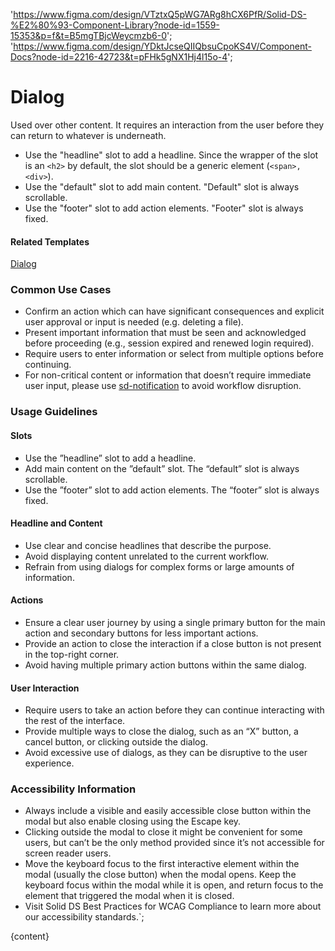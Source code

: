 

  'https://www.figma.com/design/VTztxQ5pWG7ARg8hCX6PfR/Solid-DS-%E2%80%93-Component-Library?node-id=1559-15353&p=f&t=B5mgTBjcWeycmzb6-0';
  'https://www.figma.com/design/YDktJcseQIIQbsuCpoKS4V/Component-Docs?node-id=2216-42723&t=pFHk5gNX1Hj4l15o-4';

# Dialog

Used over other content. It requires an interaction from the user before they can return to whatever is underneath.

- Use the "headline" slot to add a headline. Since the wrapper of the slot is an <code>&lt;h2&gt;</code> by default, the slot should be a generic element (<code>&lt;span&gt;, &lt;div&gt;</code>).
- Use the "default" slot to add main content. "Default" slot is always scrollable.
- Use the "footer" slot to add action elements. "Footer" slot is always fixed.

<DefaultStory />

<DocumentationLinks storybookLink="${storybookLink}" figmaLibrary="${figmaLibrary}" figmaDocs="${figmaDocs}" />

#### Related Templates

[Dialog](/?path=/docs/templates-dialog--docs)

### Common Use Cases

- Confirm an action which can have significant consequences and explicit user approval or input is needed (e.g. deleting a file).
- Present important information that must be seen and acknowledged before proceeding (e.g., session expired and renewed login required).
- Require users to enter information or select from multiple options before continuing.
- For non-critical content or information that doesn’t require immediate user input, please use [sd-notification](/?path=/docs/components-sd-notification--docs) to avoid workflow disruption.

### Usage Guidelines

#### Slots

- Use the ”headline” slot to add a headline.
- Add main content on the ”default” slot. The “default” slot is always scrollable.
- Use the ”footer” slot to add action elements. The “footer” slot is always fixed.

#### Headline and Content

- Use clear and concise headlines that describe the purpose.
- Avoid displaying content unrelated to the current workflow.
- Refrain from using dialogs for complex forms or large amounts of information.

#### Actions

- Ensure a clear user journey by using a single primary button for the main action and secondary buttons for less important actions.
- Provide an action to close the interaction if a close button is not present in the top-right corner.
- Avoid having multiple primary action buttons within the same dialog.

#### User Interaction

- Require users to take an action before they can continue interacting with the rest of the interface.
- Provide multiple ways to close the dialog, such as an “X” button, a cancel button, or clicking outside the dialog.
- Avoid excessive use of dialogs, as they can be disruptive to the user experience.

### Accessibility Information

- Always include a visible and easily accessible close button within the modal but also enable closing using the Escape key.
- Clicking outside the modal to close it might be convenient for some users, but can’t be the only method provided since it’s not accessible for screen reader users.
- Move the keyboard focus to the first interactive element within the modal (usually the close button) when the modal opens. Keep the keyboard focus within the modal while it is open, and return focus to the element that triggered the modal when it is closed.
- Visit <sd-link href="https://www.figma.com/design/YDktJcseQIIQbsuCpoKS4V/Component-Docs?node-id=10708-5011&t=Z1FxSGWkmXG5r5sw-4" target="_blank">Solid DS Best Practices for WCAG Compliance</sd-link> to learn more about our accessibility standards.`;

<Meta title="Components/sd-dialog/Overview" />

<OverviewFormatter story={DialogStories.Default}>{content}</OverviewFormatter>
